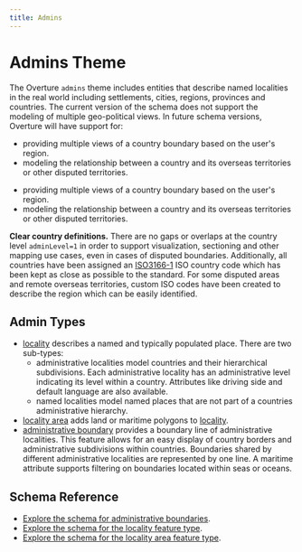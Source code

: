```yaml
---
title: Admins
---
```



# Admins Theme

The Overture `admins` theme includes entities that describe named localities in the real world including settlements, cities, regions, provinces and countries. The current version of the schema does not support the modeling of multiple geo-political views. In future schema versions, Overture will have support for:

- providing multiple views of a country boundary based on the user's region.
- modeling the relationship between a country and its overseas territories or other disputed territories.

<!--
add use cases here
-->

- providing multiple views of a country boundary based on the user's region.
- modeling the relationship between a country and its overseas territories or other disputed territories.

**Clear country definitions.** There are no gaps or overlaps at the country level `adminLevel=1` in order to support visualization, sectioning and other mapping use cases, even in cases of disputed boundaries. Additionally, all countries have been assigned an [ISO3166-1](https://www.iso.org/iso-3166-country-codes.html) ISO country code which has been kept as close as possible to the standard. For some disputed areas and remote overseas territories, custom ISO codes have been created to describe the region which can be easily identified.

## Admin Types

- [locality](/reference/admins/locality) describes a named and typically populated place. There are two sub-types:
   - administrative localities model countries and their hierarchical subdivisions. Each administrative locality has an administrative level indicating its level within a country. Attributes like driving side and default language are also available.
   - named localities model named places that are not part of a countries administrative hierarchy.
- [locality area](/reference/admins/localityArea) adds land or maritime polygons to [locality](/reference/admins/locality).
- [administrative boundary](/reference/admins/administrativeBoundary) provides a boundary line of administrative localities. This feature allows for an easy display of country borders and administrative subdivisions within countries. Boundaries shared by different administrative localities are represented by one line. A maritime attribute supports filtering on boundaries located within seas or oceans.

## Schema Reference

- [Explore the schema for administrative boundaries](/reference/admins/administrativeBoundary).
- [Explore the schema for the locality feature type](/reference/admins/locality).
- [Explore the schema for the locality area feature type](/reference/admins/localityArea).